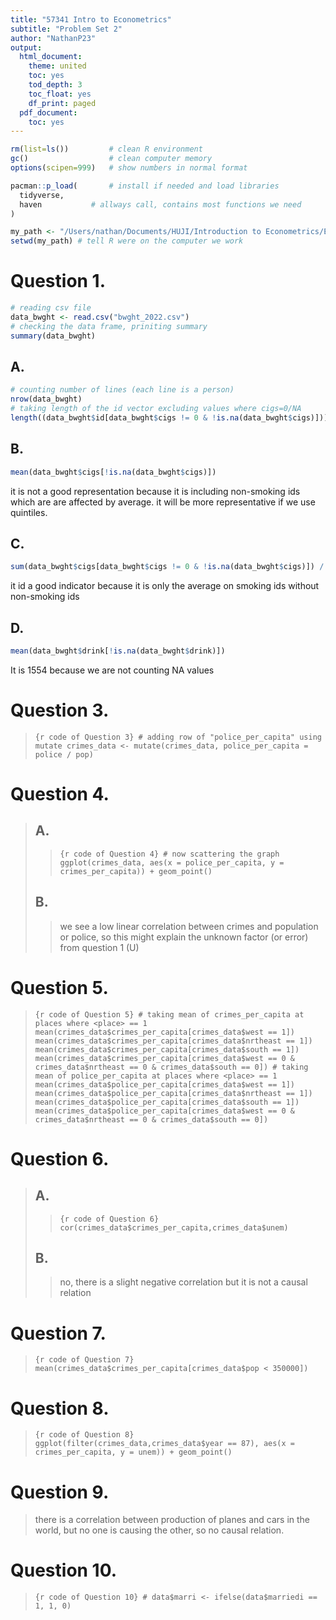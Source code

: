 ```yaml
---
title: "57341 Intro to Econometrics"
subtitle: "Problem Set 2"
author: "NathanP23"
output:
  html_document:
    theme: united
    toc: yes
    tod_depth: 3
    toc_float: yes
    df_print: paged
  pdf_document:
    toc: yes
---
```


```r
rm(list=ls())         # clean R environment
gc()                  # clean computer memory
options(scipen=999)   # show numbers in normal format

pacman::p_load(       # install if needed and load libraries
  tidyverse,
  haven           # allways call, contains most functions we need
)

my_path <- "/Users/nathan/Documents/HUJI/Introduction to Econometrics/Ex2/"
setwd(my_path) # tell R were on the computer we work
```

# Question 1.

```r
# reading csv file
data_bwght <- read.csv("bwght_2022.csv")
# checking the data frame, priniting summary
summary(data_bwght)
```

## A.

```r
# counting number of lines (each line is a person)
nrow(data_bwght)
# taking length of the id vector excluding values where cigs=0/NA 
length((data_bwght$id[data_bwght$cigs != 0 & !is.na(data_bwght$cigs)]))
```

## B.

```r
mean(data_bwght$cigs[!is.na(data_bwght$cigs)]) 
```

it is not a good representation because it is including non-smoking ids which are are affected by average. it will be more representative if we use quintiles.

## C.

```r
sum(data_bwght$cigs[data_bwght$cigs != 0 & !is.na(data_bwght$cigs)]) / length((data_bwght$id[data_bwght$cigs != 0 & !is.na(data_bwght$cigs)]))
```

it id a good indicator because it is only the average on smoking ids without non-smoking ids

## D.

```r
mean(data_bwght$drink[!is.na(data_bwght$drink)])
```
It is 1554 because we are not counting NA values

# Question 3.

> ```{r code of Question 3}
> # adding row of "police_per_capita" using mutate
> crimes_data <- mutate(crimes_data, police_per_capita = police / pop)
> ```

# Question 4.

> ## A.
>
> > ```{r code of Question 4}
> > # now scattering the graph 
> > ggplot(crimes_data, aes(x = police_per_capita, y = crimes_per_capita)) + geom_point()
> > ```
>
> ## B.
>
> > we see a low linear correlation between crimes and population or police, so this might explain the unknown factor (or error) from question 1 (U)

# Question 5.

> ```{r code of Question 5}
> # taking mean of crimes_per_capita at places where <place> == 1
> mean(crimes_data$crimes_per_capita[crimes_data$west == 1])
> mean(crimes_data$crimes_per_capita[crimes_data$nrtheast == 1])
> mean(crimes_data$crimes_per_capita[crimes_data$south == 1])
> mean(crimes_data$crimes_per_capita[crimes_data$west == 0 & crimes_data$nrtheast == 0 & crimes_data$south == 0])
> # taking mean of police_per_capita at places where <place> == 1
> mean(crimes_data$police_per_capita[crimes_data$west == 1])
> mean(crimes_data$police_per_capita[crimes_data$nrtheast == 1])
> mean(crimes_data$police_per_capita[crimes_data$south == 1])
> mean(crimes_data$police_per_capita[crimes_data$west == 0 & crimes_data$nrtheast == 0 & crimes_data$south == 0])
> ```

# Question 6.

> ## A.
>
> > ```{r code of Question 6}
> > cor(crimes_data$crimes_per_capita,crimes_data$unem)
> > ```
>
> ## B.
>
> > no, there is a slight negative correlation but it is not a causal relation

# Question 7.

> ```{r code of Question 7}
> mean(crimes_data$crimes_per_capita[crimes_data$pop < 350000])
> ```

# Question 8.

> ```{r code of Question 8}
> ggplot(filter(crimes_data,crimes_data$year == 87), aes(x = crimes_per_capita, y = unem)) + geom_point()
> ```

# Question 9.

> there is a correlation between production of planes and cars in the world, but no one is causing the other, so no causal relation.

# Question 10.

> ```{r code of Question 10}
> # data$marri <- ifelse(data$marriedi == 1, 1, 0)
> ```
